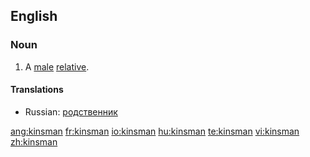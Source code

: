 ==English==

===Noun===
{{en-noun|pl=[[kinsmen]]}}

# A [[male]] [[relative]].

====Translations====
{{trans-top|a male relative}}
* Russian: [[родственник]] {{m}}
{{trans-mid}}
{{trans-bottom}}

[[ang:kinsman]]
[[fr:kinsman]]
[[io:kinsman]]
[[hu:kinsman]]
[[te:kinsman]]
[[vi:kinsman]]
[[zh:kinsman]]